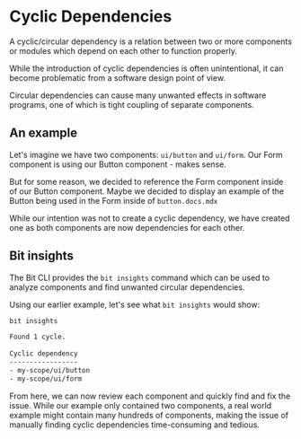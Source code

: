 # Cyclic Dependencies

A cyclic/circular dependency is a relation between two or more components or modules which depend on each other to function properly.

While the introduction of cyclic dependencies is often unintentional, it can become problematic from a software design point of view. 

Circular dependencies can cause many unwanted effects in software programs, one of which is tight coupling of separate components. 

## An example

Let's imagine we have two components: `ui/button` and `ui/form`. Our Form component is using our Button component - makes sense. 

But for some reason, we decided to reference the Form component inside of our Button component. Maybe we decided to display an example of the Button being used in the Form inside of `button.docs.mdx`

While our intention was not to create a cyclic dependency, we have created one as both components are now dependencies for each other.

## Bit insights

The Bit CLI provides the `bit insights` command which can be used to analyze components and find unwanted circular dependencies.

Using our earlier example, let's see what `bit insights` would show:

```bash
bit insights

Found 1 cycle.
  
Cyclic dependency
-----------------
- my-scope/ui/button
- my-scope/ui/form
```

From here, we can now review each component and quickly find and fix the issue. While our example only contained two components, a 
real world example might contain many hundreds of components, making the issue of manually finding cyclic dependencies time-consuming and tedious.

